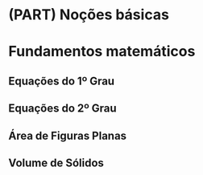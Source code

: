 \mainmatter

# (PART) Noções básicas {-}

# Fundamentos matemáticos

## Equações do 1º Grau

## Equações do 2º Grau

## Área de Figuras Planas

## Volume de Sólidos
